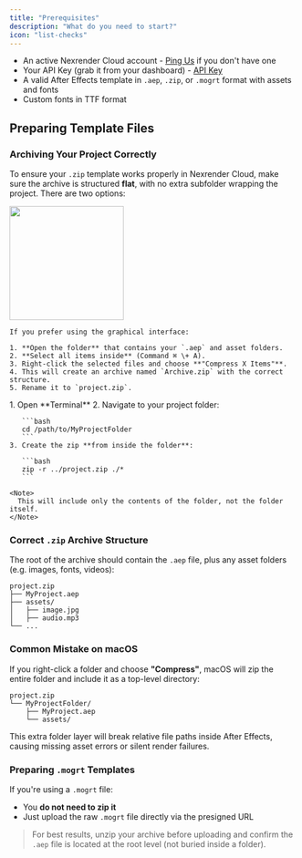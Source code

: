 ```yaml
---
title: "Prerequisites"
description: "What do you need to start?"
icon: "list-checks"
---
```


- An active Nexrender Cloud account - [Ping Us](https://www.nexrender.com/contact) if you don't have one
- Your API Key (grab it from your dashboard) - [API Key](https://app.nexrender.com/team/settings)
- A valid After Effects template in `.aep`, `.zip`, or `.mogrt` format with assets and fonts
- Custom fonts in TTF format

## Preparing Template Files

### Archiving Your Project Correctly

To ensure your `.zip` template works properly in Nexrender Cloud, make sure the archive is structured **flat**, with no extra subfolder wrapping the project. There are two options:

<Tabs>
  <Tab title="Option 1: Zip Correctly via Finder">
    <img
      height="200"
      src="/archiving.gif"
    />

    If you prefer using the graphical interface:

    1. **Open the folder** that contains your `.aep` and asset folders.
    2. **Select all items inside** (Command ⌘ \+ A).
    3. Right-click the selected files and choose **"Compress X Items"**.
    4. This will create an archive named `Archive.zip` with the correct structure.
    5. Rename it to `project.zip`.
  </Tab>
  <Tab title="Option 2: Zip Correctly via Terminal">
    1. Open **Terminal**
    2. Navigate to your project folder:

       ```bash
       cd /path/to/MyProjectFolder
       ```
    3. Create the zip **from inside the folder**:

       ```bash
       zip -r ../project.zip ./*
       ```

    <Note>
      This will include only the contents of the folder, not the folder itself.
    </Note>
  </Tab>
</Tabs>

### Correct `.zip` Archive Structure

The root of the archive should contain the `.aep` file, plus any asset folders (e.g. images, fonts, videos):

```
project.zip
├── MyProject.aep
├── assets/
│   ├── image.jpg
│   ├── audio.mp3
└── ...
```

### Common Mistake on macOS

If you right-click a folder and choose **"Compress"**, macOS will zip the entire folder and include it as a top-level directory:

```
project.zip
└── MyProjectFolder/
    ├── MyProject.aep
    └── assets/
```

<Note>
  This extra folder layer will break relative file paths inside After Effects, causing missing asset errors or silent render failures.
</Note>

### Preparing `.mogrt` Templates

If you're using a `.mogrt` file:

- You **do not need to zip it**
- Just upload the raw `.mogrt` file directly via the presigned URL

> For best results, unzip your archive before uploading and confirm the `.aep` file is located at the root level (not buried inside a folder).